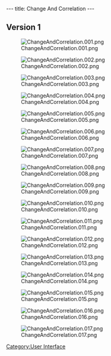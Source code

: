 ---
title: Change And Correlation
---

== Version 1==


[[Image:ChangeAndCorrelation.001.png]]


[[Image:ChangeAndCorrelation.002.png]]


[[Image:ChangeAndCorrelation.003.png]]


[[Image:ChangeAndCorrelation.004.png]]

[[Image:ChangeAndCorrelation.005.png]]

[[Image:ChangeAndCorrelation.006.png]]

[[Image:ChangeAndCorrelation.007.png]]

[[Image:ChangeAndCorrelation.008.png]]

[[Image:ChangeAndCorrelation.009.png]]

[[Image:ChangeAndCorrelation.010.png]]

[[Image:ChangeAndCorrelation.011.png]]

[[Image:ChangeAndCorrelation.012.png]]

[[Image:ChangeAndCorrelation.013.png]]

[[Image:ChangeAndCorrelation.014.png]]

[[Image:ChangeAndCorrelation.015.png]]

[[Image:ChangeAndCorrelation.016.png]]

[[Image:ChangeAndCorrelation.017.png]]

[[Category:User Interface]]